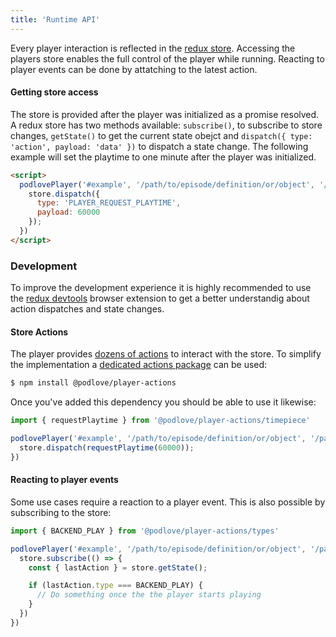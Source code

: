 ```yaml
---
title: 'Runtime API'
---
```


Every player interaction is reflected in the [redux store](http://redux.js.org/docs/api/Store.html).
Accessing the players store enables the full control of the player while running.
Reacting to player events can be done by attatching to the latest action.


#### Getting store access

The store is provided after the player was initialized as a promise resolved. A redux store has two methods available: `subscribe()`, to subscribe to store changes, `getState()` to get the current state obejct and `dispatch({ type: 'action', payload: 'data' })` to dispatch a state change. The following example will set the playtime to one minute after the player was initialized.

```html
<script>
  podlovePlayer('#example', '/path/to/episode/definition/or/object', '/path/to/configuration/or/object').then(store => {
    store.dispatch({
      type: 'PLAYER_REQUEST_PLAYTIME',
      payload: 60000
    });
  })
</script>
```

### Development

To improve the development experience it is highly recommended to use the [redux devtools](https://github.com/reduxjs/redux-devtools) browser extension to get a better understandig about action dispatches and state changes.

#### Store Actions

The player provides [dozens of actions](https://github.com/podlove/podlove-ui/blob/development/packages/player/actions/types.js) to interact with the store. To simplify the implementation a [dedicated actions package](https://www.npmjs.com/package/@podlove/player-actions) can be used:

```bash
$ npm install @podlove/player-actions
```

Once you've added this dependency you should be able to use it likewise:

```javascript
import { requestPlaytime } from '@podlove/player-actions/timepiece'

podlovePlayer('#example', '/path/to/episode/definition/or/object', '/path/to/configuration/or/object').then(store => {
  store.dispatch(requestPlaytime(60000));
})
```

#### Reacting to player events

Some use cases require a reaction to a player event. This is also possible by subscribing to the store:

```javascript
import { BACKEND_PLAY } from '@podlove/player-actions/types'

podlovePlayer('#example', '/path/to/episode/definition/or/object', '/path/to/configuration/or/object').then(store => {
  store.subscribe(() => {
    const { lastAction } = store.getState();

    if (lastAction.type === BACKEND_PLAY) {
      // Do something once the the player starts playing
    }
  })
})
```
